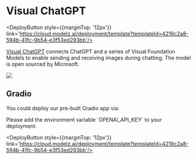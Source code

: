 # Visual ChatGPT


<DeployButton style={{marginTop: '12px'}} link='https://cloud.modelz.ai/deployment/template?templateId=4219c2a8-594b-41fc-9b54-e3f53ed293bb'/>


[Visual ChatGPT](https://github.com/microsoft/visual-chatgpt) connects ChatGPT and a series of Visual Foundation Models to enable sending and receiving images during chatting. The model is open sourced by Microsoft.

![](./images/vc-demo.gif)

## Gradio

You could deploy our pre-built Gradio app via:


<Callout emoji="🚀">
Please add the environment variable `OPENAI_API_KEY` to your deployment.
</Callout>

<DeployButton style={{marginTop: '12px'}} link='https://cloud.modelz.ai/deployment/template?templateId=4219c2a8-594b-41fc-9b54-e3f53ed293bb'/>
